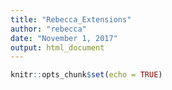 ```yaml
---
title: "Rebecca_Extensions"
author: "rebecca"
date: "November 1, 2017"
output: html_document
---
```


```r
knitr::opts_chunk$set(echo = TRUE)
```


```r

```



```r

```
